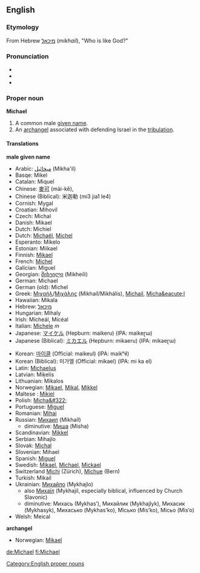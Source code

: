 ==English==
[[Category:English proper nouns]]
===Etymology===
From Hebrew [[מיכאל]] (''mikhail''), "Who is like God?"

===Pronunciation===
*{{AHD|mī'kəl}}
*{{IPA|/ˈmɪkəl/}}
*{{SAMPA|/"maIk@l/}}

===Proper noun===
'''Michael'''

#A common male [[given name]].
#An [[archangel]] associated with defending Israel in the [[tribulation]].

====Translations====

'''male given name'''
{{top}}
*Arabic: [[ميخائيل]] (Mikha'il) 
*Basqe: Mikel 
*Catalan: Miquel 
*Chinese: [[麥可]] (mài-kě), 
*Chinese (Biblical): 米迦勒 (mi3 jia1 le4)
*Cornish: Mygal 
*Croatian: Mihovil 
*Czech: Michal 
*Danish: Mikael 
*Dutch: Michiel 
*Dutch: [[Michaël]], [[Michel]]
*Esperanto: Mikelo 
*Estonian: Miikael 
*Finnish: [[Mikael]]
*French: [[Michel]]
*Galician: Miguel 
*Georgian: [[მიხეილი]] (Mikheili) 
*German: Michael
*German (old): Michel
*Greek: [[Μιχαήλ]]/[[Μιχάλης]] (Mikha&#237;l/Mikh&#225;lis), [[Michail]], [[Micha&eacute;l]]
*Hawaiian: Mikala 
*Hebrew: [[מיכאל]]
*Hungarian: Mihaly 
*Irish: M&#237;che&#225;l, Mícéal
*Italian: [[Michele]] ''m''
*Japanese: [[マイケル]] (Hepburn: maikeru) (IPA: maikeɽɯ)
*Japanese (Biblical): [[ミカエル]] (Hepburn: mikaeru) (IPA: mikaeɽɯ)
{{mid}}
*Korean: [[마이클]] (Official: maikeul) (IPA: maikʰɨl)
*Korean (Biblical): &#48120;&#44032;&#50648; (Official: mikael) (IPA: mi ka el)
*Latin: [[Michaelus]]
*Latvian: Mi&#311;elis 
*Lithuanian: Mikalos 
*Norwegian: [[Mikael]], [[Mikal]], [[Mikkel]]
*Maltese : [[Mikiel]]
*Polish: [[Micha&#322;]] 
*Portuguese: [[Miguel]]
*Romanian: [[Mihai]]
*Russian: [[Михаил]] (Mikhaíl)
** diminutive: [[Миша]] (Misha)
*Scandinavian: [[Mikkel]]
*Serbian: Mihajlo 
*Slovak: [[Michal]]
*Slovenian: Mihael 
*Spanish: [[Miguel]]
*Swedish: [[Mikael]], [[Michael]], [[Mickael]]
* Switzerland [[Michi]] (Zürich), [[Michue]] (Bern)
*Turkish: Mikail 
*Ukrainian: [[Михайло]] (Mykhajlo) 
**also [[Mихаїл]] (Mykhajil, especially biblical, influenced by Church Slavonic) 
**diminutive: Михась (Мykhas’), Михайлик (Mykhajlyk), Михасик (Mykhasyk), Михасько (Mykhas’ko), Місько (Mis’ko), Місьо (Mis’o) 
*Welsh: Meical 
{{bottom}}

'''archangel'''
{{top}}
*Norwegian: [[Mikael]]
{{mid}}
{{bottom}}

[[de:Michael]]
[[fi:Michael]]